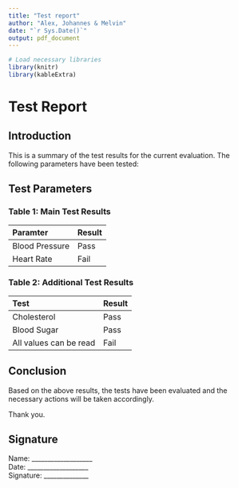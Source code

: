 ```yaml
---
title: "Test report"
author: "Alex, Johannes & Melvin"
date: "`r Sys.Date()`"
output: pdf_document
---
```


```r
# Load necessary libraries
library(knitr)
library(kableExtra)

```

# Test Report

## Introduction

This is a summary of the test results for the current evaluation. The following parameters have been tested:

## Test Parameters

### Table 1: Main Test Results

| Paramter       | Result |
|:----------------|:-------|
| Blood Pressure  | Pass   |
| Heart Rate      | Fail   |

### Table 2: Additional Test Results

| Test          | Result |
|:--------------|:-------|
| Cholesterol   | Pass   |
| Blood Sugar   | Pass   |
| All values can be read | Fail |

## Conclusion

Based on the above results, the tests have been evaluated and the necessary actions will be taken accordingly.

Thank you.

## Signature


Name: ___________________  
Date: ___________________  
Signature: ______________  